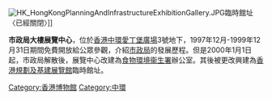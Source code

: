 [[File:HK_HongKongPlanningAndInfrastructureExhibitionGallery.JPG|thumb]]臨時館址〈已經關閉〉]]

'''市政局大樓展覽中心'''，位於[[香港|香港]][[中環|中環]][[愛丁堡廣場|愛丁堡廣場]]3號地下，1997年12月-1999年12月31日期間免費開放給公眾參觀，介紹[[市政局|市政局]]的發展歷程。但是2000年1月1日起，市政局解散後，展覽中心改建為[[食物環境衞生署|食物環境衞生署]]辦公室。其後被更改興建為[[香港規劃及基建展覽館|香港規劃及基建展覽館]]臨時館址。

{{香港博物館}}

[[Category:香港博物館|Category:香港博物館]]
[[Category:中環|Category:中環]]